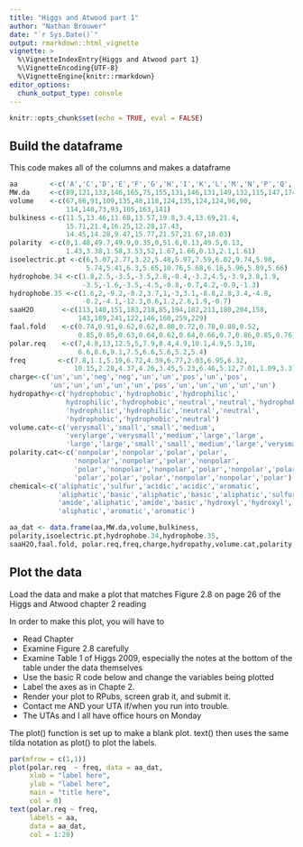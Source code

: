```yaml
---
title: "Higgs and Atwood part 1"
author: "Nathan Brouwer"
date: "`r Sys.Date()`"
output: rmarkdown::html_vignette
vignette: >
  %\VignetteIndexEntry{Higgs and Atwood part 1}
  %\VignetteEncoding{UTF-8}
  %\VignetteEngine{knitr::rmarkdown}
editor_options: 
  chunk_output_type: console
---
```



```r
knitr::opts_chunk$set(echo = TRUE, eval = FALSE)
```

## Build the dataframe

This code makes all of the columns and makes a dataframe

```r
aa        <-c('A','C','D','E','F','G','H','I','K','L','M','N','P','Q','R','S','T','V','W','Y')
MW.da     <-c(89,121,133,146,165,75,155,131,146,131,149,132,115,147,174,105,119,117,204,181)
volume    <-c(67,86,91,109,135,48,118,124,135,124,124,96,90,
              114,148,73,93,105,163,141)
bulkiness <-c(11.5,13.46,11.68,13.57,19.8,3.4,13.69,21.4,
              15.71,21.4,16.25,12.28,17.43,
              14.45,14.28,9.47,15.77,21.57,21.67,18.03)
polarity  <-c(0,1.48,49.7,49.9,0.35,0,51.6,0.13,49.5,0.13,
              1.43,3.38,1.58,3.53,52,1.67,1.66,0.13,2.1,1.61)
isoelectric.pt <-c(6,5.07,2.77,3.22,5.48,5.97,7.59,6.02,9.74,5.98,
                   5.74,5.41,6.3,5.65,10.76,5.68,6.16,5.96,5.89,5.66)
hydrophobe.34 <-c(1.8,2.5,-3.5,-3.5,2.8,-0.4,-3.2,4.5,-3.9,3.8,1.9,
                  -3.5,-1.6,-3.5,-4.5,-0.8,-0.7,4.2,-0.9,-1.3)
hydrophobe.35 <-c(1.6,2,-9.2,-8.2,3.7,1,-3,3.1,-8.8,2.8,3.4,-4.8,
                  -0.2,-4.1,-12.3,0.6,1.2,2.6,1.9,-0.7)
saaH2O       <-c(113,140,151,183,218,85,194,182,211,180,204,158,
                 143,189,241,122,146,160,259,229)
faal.fold    <-c(0.74,0.91,0.62,0.62,0.88,0.72,0.78,0.88,0.52,
                 0.85,0.85,0.63,0.64,0.62,0.64,0.66,0.7,0.86,0.85,0.76)
polar.req    <-c(7,4.8,13,12.5,5,7.9,8.4,4.9,10.1,4.9,5.3,10,
                 6.6,8.6,9.1,7.5,6.6,5.6,5.2,5.4)
freq        <-c(7.8,1.1,5.19,6.72,4.39,6.77,2.03,6.95,6.32,
                10.15,2.28,4.37,4.26,3.45,5.23,6.46,5.12,7.01,1.09,3.3)
charge<-c('un','un','neg','neg','un','un','pos','un','pos',
          'un','un','un','un','un','pos','un','un','un','un','un')
hydropathy<-c('hydrophobic','hydrophobic','hydrophilic','
              hydrophilic','hydrophobic','neutral','neutral','hydrophobic','hydrophilic','hydrophobic','hydrophobic','hydrophilic','neutral',
              'hydrophilic','hydrophilic','neutral','neutral',
              'hydrophobic','hydrophobic','neutral')
volume.cat<-c('verysmall','small','small','medium',
              'verylarge','verysmall','medium','large','large',
              'large','large','small','small','medium','large','verysmall','small','medium','verylarge','verylarge')
polarity.cat<-c('nonpolar','nonpolar','polar','polar',
                'nonpolar','nonpolar','polar','nonpolar',
                'polar','nonpolar','nonpolar','polar','nonpolar','polar',
                'polar','polar','polar','nonpolar','nonpolar','polar')
chemical<-c('aliphatic','sulfur','acidic','acidic','aromatic',
            'aliphatic','basic','aliphatic','basic','aliphatic','sulfur',
            'amide','aliphatic','amide','basic','hydroxyl','hydroxyl',
            'aliphatic','aromatic','aromatic')

aa_dat <- data.frame(aa,MW.da,volume,bulkiness,
polarity,isoelectric.pt,hydrophobe.34,hydrophobe.35,
saaH2O,faal.fold, polar.req,freq,charge,hydropathy,volume.cat,polarity.cat,chemical)

```


## Plot the data

Load the data and make a plot that matches Figure 2.8 on page 26 of the Higgs and Atwood chapter 2 reading

In order to make this plot, you will have to

* Read Chapter 
* Examine Figure 2.8 carefully
* Examine Table 1 of Higgs 2009, especially the notes at the bottom of the table under the data themselves
* Use the basic R code below and change the variables being plotted
* Label the axes as in Chapte 2.
* Render your plot to RPubs, screen grab it, and submit it.
* Contact me AND your UTA if/when you run into trouble.
* The UTAs and I all have office hours on Monday

The plot() function is set up to make a blank plot.  text() then uses the same tilda notation as plot() to plot the labels.

```r
par(mfrow = c(1,1))
plot(polar.req  ~ freq, data = aa_dat,
     xlab = "label here",
     ylab = "label here",
     main = "title here",
     col = 0)
text(polar.req ~ freq, 
     labels = aa, 
     data = aa_dat, 
     col = 1:20)
```

